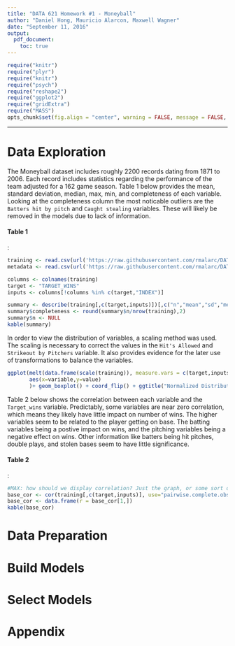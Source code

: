 ```yaml
---
title: "DATA 621 Homework #1 - Moneyball"
author: "Daniel Hong, Mauricio Alarcon, Maxwell Wagner"
date: "September 11, 2016"
output: 
  pdf_document: 
    toc: true
---
```


```r
require("knitr")
require("plyr")
require("knitr")
require("psych")
require("reshape2")
require("ggplot2")
require("gridExtra")
require("MASS")
opts_chunk$set(fig.align = "center", warning = FALSE, message = FALSE, comment=NA)
```

***

# Data Exploration

The Moneyball dataset includes roughly 2200 records dating from 1871 to 2006. Each record includes statistics regarding the performance of the team adjusted for a 162 game season. Table 1 below provides the mean, standard deviation, median, max, min, and completeness of each variable. Looking at the completeness column the most noticable outliers are the `Batters hit by pitch` and `Caught stealing` variables. These will likely be removed in the models due to lack of information.

#### Table 1
:

```r
training <- read.csv(url('https://raw.githubusercontent.com/rmalarc/DATA621/master/hw01/moneyball-training-data.csv'))
metadata <- read.csv(url('https://raw.githubusercontent.com/rmalarc/DATA621/master/hw01/moneyball-metadata.csv'))

columns <- colnames(training)
target <- "TARGET_WINS"
inputs <- columns[!columns %in% c(target,"INDEX")]

summary <- describe(training[,c(target,inputs)])[,c("n","mean","sd","median","max","min")]
summary$completeness <- round(summary$n/nrow(training),2)
summary$n <- NULL
kable(summary)
```

In order to view the distribution of variables, a scaling method was used. The scaling is necessary to correct the values in the `Hit's Allowed` and `Strikeout by Pitchers` variable. It also provides evidence for the later use of transformations to balance the variables.

```r
ggplot(melt(data.frame(scale(training)), measure.vars = c(target,inputs)),
       aes(x=variable,y=value)
       )+ geom_boxplot() + coord_flip() + ggtitle("Normalized Distribution")
```

Table 2 below shows the correlation between each variable and the `Target_wins` variable. Predictably, some variables are near zero correlation, which means they likely have little impact on number of wins. The higher variables seem to be related to the player getting on base. The batting variables being a postive impact on wins, and the pitching variables being a negative effect on wins. Other information like batters being hit pitches, double plays, and stolen bases seem to have little significance.

#### Table 2
:

```r
#MAX: how should we display correlation? Just the graph, or some sort of table? Just going to show corr to wins for now
base_cor <- cor(training[,c(target,inputs)], use="pairwise.complete.obs", method="kendall")
base_cor <- data.frame(r = base_cor[1,])
kable(base_cor)
```

# Data Preparation




# Build Models



# Select Models



# Appendix
